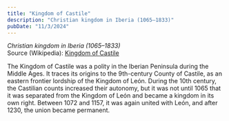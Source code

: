 ```yaml
---
title: "Kingdom of Castile"
description: "Christian kingdom in Iberia (1065–1833)"
pubDate: "11/3/2024"
---
```


*Christian kingdom in Iberia (1065–1833)*  
Source (Wikipedia): [Kingdom of Castile][1]

The Kingdom of Castile was a polity in the Iberian Peninsula during the Middle Ages. It traces its origins to the 9th-century County of Castile, as an eastern frontier lordship of the Kingdom of León. During the 10th century, the Castilian counts increased their autonomy, but it was not until 1065 that it was separated from the Kingdom of León and became a kingdom in its own right. Between 1072 and 1157, it was again united with León, and after 1230, the union became permanent.

[1]: https://en.wikipedia.org/wiki/Kingdom_of_Castile

